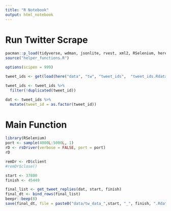 ```yaml
---
title: "R Notebook"
output: html_notebook
---
```


# Run Twitter Scrape 

```r
pacman::p_load(tidyverse, wdman, jsonlite, rvest, xml2, RSelenium, here, crayon, here)
source("helper_functions.R")

options(scipen = 999)

tweet_ids <- get(load(here("data", "tw", "tweet_ids",  "tweet_ids.Rdata")))

tweet_ids <- tweet_ids %>%
  filter(!duplicated(tweet_id))

dat <- tweet_ids %>% 
  mutate(tweet_id = as.factor(tweet_id))

```
# Main Function

```r
library(RSelenium)
port <- sample(4000L:5000L, 1)
rD <- rsDriver(verbose = FALSE, port = port)
rD

remDr <- rD$client
#remDr$close()

start <- 37800
finish <- 45449

final_list <- get_tweet_replies(dat, start, finish)
final_dt <- bind_rows(final_list)
beepr::beep(8)
save(final_dt, file = paste0("data/tw_data_",start, "_", finish, ".Rdata"))
```

